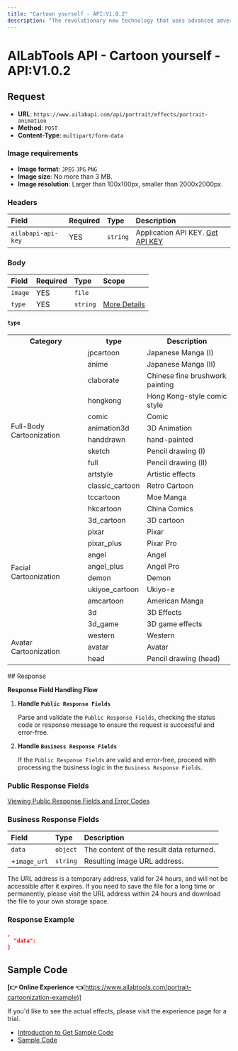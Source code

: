 ```yaml
---
title: "Cartoon yourself - API:V1.0.2"
description: "The revolutionary new technology that uses advanced adversarial generation network technology to create highly cute cartoon faces with artistic aesthetics for users. With multi-dimensional retention of user characteristics, you can get the effect of a thousand faces! Choose from a variety of cartoon effects including Pixar, 3D, angel, devil, ukiyo-e, American comic, pop, Japanese comic, Chinese comic, retro comic, moe comic, hand-drawn, pencil drawing, and art effects. With Cartoon Yourself, you can turn any picture into a cartoon and add a unique touch of art to your photos. Get creative and cartoon yourself today!"
---
```


# AILabTools API - Cartoon yourself - API:V1.0.2

## Request

- **URL**: `https://www.ailabapi.com/api/portrait/effects/portrait-animation`
- **Method**: `POST`
- **Content-Type**: `multipart/form-data`

### Image requirements

- **Image format**: `JPEG` `JPG` `PNG`
- **Image size**: No more than 3 MB.
- **Image resolution**: Larger than 100x100px, smaller than 2000x2000px.

### Headers

| Field              | Required | Type     | Description                                        |
|:-------------------|:---------|:---------|:---------------------------------------------------|
| `ailabapi-api-key` | YES      | `string` | Application API KEY. [Get API KEY](/doc/get-api-key) |

### Body

| Field   | Required | Type     | Scope                 |
|:--------|:---------|:---------|:----------------------|
| `image` | YES      | `file`   |                       |
| `type`  | YES      | `string` | [More Details](#type) |

#### `type` 

<table>
  <tr>
    <th>Category</th>
    <th>type</th>
    <th>Description</th>
  </tr>
  <tr>
    <td rowspan="13">Full-Body Cartoonization</td>
    <td>jpcartoon</td>
    <td>Japanese Manga (I)</td>
  </tr>
  <tr>
    <td>anime</td>
    <td>Japanese Manga (II)</td>
  </tr>
  <tr>
    <td>claborate</td>
    <td>Chinese fine brushwork painting</td>
  </tr>
  <tr>
    <td>hongkong</td>
    <td>Hong Kong-style comic style</td>
  </tr>
  <tr>
    <td>comic</td>
    <td>Comic</td>
  </tr>
  <tr>
    <td>animation3d</td>
    <td>3D Animation</td>
  </tr>
  <tr>
    <td>handdrawn</td>
    <td>hand-painted</td>
  </tr>
  <tr>
    <td>sketch</td>
    <td>Pencil drawing (I)</td>
  </tr>
  <tr>
    <td>full</td>
    <td>Pencil drawing (II)</td>
  </tr>
  <tr>
    <td>artstyle</td>
    <td>Artistic effects</td>
  </tr>
  <tr>
    <td>classic_cartoon</td>
    <td>Retro Cartoon</td>
  </tr>
  <tr>
    <td>tccartoon</td>
    <td>Moe Manga</td>
  </tr>
  <tr>
    <td>hkcartoon</td>
    <td>China Comics</td>
  </tr>

  <tr>
    <td rowspan="10">Facial Cartoonization</td>
    <td>3d_cartoon</td>
    <td>3D cartoon</td>
  </tr>
  <tr>
    <td>pixar</td>
    <td>Pixar</td>
  </tr>
  <tr>
    <td>pixar_plus</td>
    <td>Pixar Pro</td>
  </tr>
  <tr>
    <td>angel</td>
    <td>Angel</td>
  </tr>
  <tr>
    <td>angel_plus</td>
    <td>Angel Pro</td>
  </tr>
  <tr>
    <td>demon</td>
    <td>Demon</td>
  </tr>
  <tr>
    <td>ukiyoe_cartoon</td>
    <td>Ukiyo-e</td>
  </tr>
  <tr>
    <td>amcartoon</td>
    <td>American Manga</td>
  </tr>
  <tr>
    <td>3d</td>
    <td>3D Effects</td>
  </tr>
  <tr>
    <td>3d_game</td>
    <td>3D game effects</td>
  </tr>

  <tr>
    <td rowspan="4">Avatar Cartoonization</td>
    <td>western</td>
    <td>Western</td>
  </tr>
  <tr>
    <td>avatar</td>
    <td>Avatar</td>
  </tr>
  <tr>
    <td>head</td>
    <td>Pencil drawing (head)</td>
  </tr>

</table>
## Response

**Response Field Handling Flow**

1. **Handle `Public Response Fields`**

   Parse and validate the `Public Response Fields`, checking the status code or response message to ensure the request is successful and error-free.

2. **Handle `Business Response Fields`**

   If the `Public Response Fields` are valid and error-free, proceed with processing the business logic in the `Business Response Fields`.

### Public Response Fields

<a href="/docs/response-description" target="_blank">Viewing Public Response Fields and Error Codes</a>

### Business Response Fields

| Field        | Type     | Description                              |
|:-------------|:---------|:-----------------------------------------|
| `data`       | `object` | The content of the result data returned. |
| +`image_url` | `string` | Resulting image URL address.             |

The URL address is a temporary address, valid for 24 hours, and will not be accessible after it expires. If you need to save the file for a long time or permanently, please visit the URL address within 24 hours and download the file to your own storage space.

### Response Example

```json
,
  "data":           
}
```

## Sample Code

**[👉 Online Experience 👈**(https://www.ailabtools.com/portrait-cartoonization-example)]

If you'd like to see the actual effects, please visit the experience page for a trial.

- [Introduction to Get Sample Code](get-sample-code)
- [Sample Code][PostmanURL]

[PostmanURL]: https://documenter.getpostman.com/view/26387069/2s93JxqgHE#61918668-cec5-45d4-b462-24f51c56fc3a